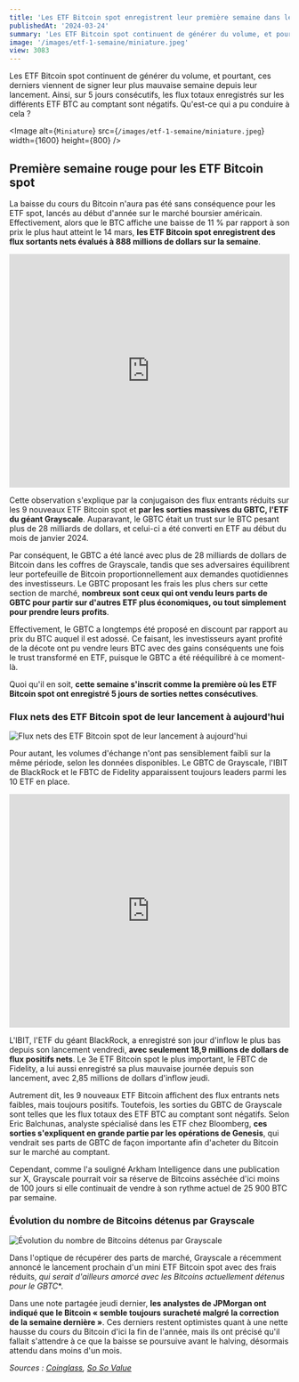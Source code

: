 ```yaml
---
title: 'Les ETF Bitcoin spot enregistrent leur première semaine dans le négatif, pourquoi ?'
publishedAt: '2024-03-24'
summary: 'Les ETF Bitcoin spot continuent de générer du volume, et pourtant, ces derniers viennent de signer leur plus mauvaise semaine depuis leur lancement.'
image: '/images/etf-1-semaine/miniature.jpeg'
view: 3083
---
```


Les ETF Bitcoin spot continuent de générer du volume, et pourtant, ces derniers viennent de signer leur plus mauvaise semaine depuis leur lancement. Ainsi, sur 5 jours consécutifs, les flux totaux enregistrés sur les différents ETF BTC au comptant sont négatifs. Qu'est-ce qui a pu conduire à cela ?

<Image
  alt={`Miniature`}
  src={`/images/etf-1-semaine/miniature.jpeg`}
  width={1600}
  height={800}
/>

## Première semaine rouge pour les ETF Bitcoin spot

La baisse du cours du Bitcoin n'aura pas été sans conséquence pour les ETF spot, lancés au début d'année sur le marché boursier américain. Effectivement, alors que le BTC affiche une baisse de 11 % par rapport à son prix le plus haut atteint le 14 mars, **les ETF Bitcoin spot enregistrent des flux sortants nets évalués à 888 millions de dollars sur la semaine**.

<iframe width="100%" height="420" frameborder="0" src="https://www.theblock.co/data/crypto-markets/bitcoin-etf/spot-bitcoin-etf-flows/embed" title="Spot Bitcoin ETF Flows"></iframe>

Cette observation s'explique par la conjugaison des flux entrants réduits sur les 9 nouveaux ETF Bitcoin spot et **par les sorties massives du GBTC, l'ETF du géant Grayscale**. Auparavant, le GBTC était un trust sur le BTC pesant plus de 28 milliards de dollars, et celui-ci a été converti en ETF au début du mois de janvier 2024.

Par conséquent, le GBTC a été lancé avec plus de 28 milliards de dollars de Bitcoin dans les coffres de Grayscale, tandis que ses adversaires équilibrent leur portefeuille de Bitcoin proportionnellement aux demandes quotidiennes des investisseurs. Le GBTC proposant les frais les plus chers sur cette section de marché, **nombreux sont ceux qui ont vendu leurs parts de GBTC pour partir sur d'autres ETF plus économiques, ou tout simplement pour prendre leurs profits**.

Effectivement, le GBTC a longtemps été proposé en discount par rapport au prix du BTC auquel il est adossé. Ce faisant, les investisseurs ayant profité de la décote ont pu vendre leurs BTC avec des gains conséquents une fois le trust transformé en ETF, puisque le GBTC a été rééquilibré à ce moment-là.

Quoi qu'il en soit, **cette semaine s'inscrit comme la première où les ETF Bitcoin spot ont enregistré 5 jours de sorties nettes consécutives**.

### Flux nets des ETF Bitcoin spot de leur lancement à aujourd'hui
![Flux nets des ETF Bitcoin spot de leur lancement à aujourd'hui](/images/etf-1-semaine/Flux-nets-ETF.webp)

Pour autant, les volumes d'échange n'ont pas sensiblement faibli sur la même période, selon les données disponibles. Le GBTC de Grayscale, l'IBIT de BlackRock et le FBTC de Fidelity apparaissent toujours leaders parmi les 10 ETF en place.

<iframe width="100%" height="420" frameborder="0" src="https://www.theblock.co/data/crypto-markets/bitcoin-etf/bitcoin-spot-etf-volumes/embed" title="Spot Bitcoin ETF Volumes"></iframe>

L'IBIT, l'ETF du géant BlackRock, a enregistré son jour d'inflow le plus bas depuis son lancement vendredi, **avec seulement 18,9 millions de dollars de flux positifs nets**. Le 3e ETF Bitcoin spot le plus important, le FBTC de Fidelity, a lui aussi enregistré sa plus mauvaise journée depuis son lancement, avec 2,85 millions de dollars d'inflow jeudi.

Autrement dit, les 9 nouveaux ETF Bitcoin affichent des flux entrants nets faibles, mais toujours positifs. Toutefois, les sorties du GBTC de Grayscale sont telles que les flux totaux des ETF BTC au comptant sont négatifs. Selon Eric Balchunas, analyste spécialisé dans les ETF chez Bloomberg, **ces sorties s'expliquent en grande partie par les opérations de Genesis**, qui vendrait ses parts de GBTC de façon importante afin d'acheter du Bitcoin sur le marché au comptant.

Cependant, comme l'a souligné Arkham Intelligence dans une publication sur X, Grayscale pourrait voir sa réserve de Bitcoins asséchée d'ici moins de 100 jours si elle continuait de vendre à son rythme actuel de 25 900 BTC par semaine.

<StaticTweet id="1771567638587814221" />

### Évolution du nombre de Bitcoins détenus par Grayscale
![Évolution du nombre de Bitcoins détenus par Grayscale](/images/etf-1-semaine/BTC-Grayscale.webp)

Dans l'optique de récupérer des parts de marché, Grayscale a récemment annoncé le lancement prochain d'un mini ETF Bitcoin spot avec des frais réduits, *qui serait d'ailleurs amorcé avec les Bitcoins actuellement détenus pour le GBTC**.

Dans une note partagée jeudi dernier, **les analystes de JPMorgan ont indiqué que le Bitcoin « semble toujours suracheté malgré la correction de la semaine dernière »**. Ces derniers restent optimistes quant à une nette hausse du cours du Bitcoin d'ici la fin de l'année, mais ils ont précisé qu'il fallait s'attendre à ce que la baisse se poursuive avant le halving, désormais attendu dans moins d'un mois.

_Sources : [Coinglass](https://www.coinglass.com/), [So So Value](https://sosovalue.xyz/assets/etf)_
